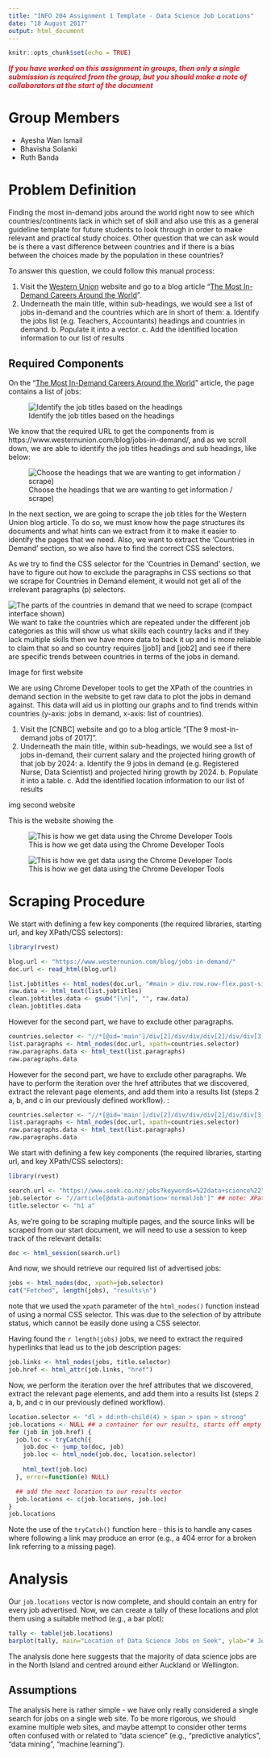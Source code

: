 ```yaml
---
title: "INFO 204 Assignment 1 Template - Data Science Job Locations"
date: "18 August 2017"
output: html_document
---
```


```r
knitr::opts_chunk$set(echo = TRUE)
```
<span style="color: #ce2227">
**_If you have worked on this assignment in groups, then only a single submission is required from the group, but you should make a note of collaborators at the start of the document_**
</span>

# Group Members
- Ayesha Wan Ismail
- Bhavisha Solanki
- Ruth Banda

<!-- This assignment template should be considered a rough guide as an acceptable type of project for your first INFO 204 assignment. You can deviate from the actual process (e.g., scrape pages from two different web sites), but the main points to focus on are that: -->

<!--   1. you provide a clear description of your problem that can be followed without any specific code; and -->
<!--   2. your code matches the description of your workflow. -->

<!-- Your "analysis" following the data scraping does not need to be comprehensive (see below for how simple it may be). However, if you perform a more substantial analysis of your results, then this will be taken into account should you have missed anything earlier in your assignment and marks that you may have lost in earlier sections may be recovered. -->

# Problem Definition

Finding the most in-demand jobs around the world right now to see which countries/continents lack in which set of skill and also use this as a general guideline template for future students to look through in order to make relevant and practical study choices. Other question that we can ask would be is there a vast difference between countries and if there is a bias between the choices made by the population in these countries? 


To answer this question, we could follow this manual process:

  1. Visit the [Western Union] website and go to a blog article "[The Most In-Demand Careers Around the World]". 
  2. Underneath the main title, within sub-headings, we would see a list of jobs in-demand and the countries which are in short of them:
    a. Identify the jobs list (e.g. Teachers, Accountants) headings and countries in demand.
    b. Populate it into a vector.
    c. Add the identified location information to our list of results
    
  
## Required Components


On the "[The Most In-Demand Careers Around the World]" article, the page contains a list of jobs:

![Identify the job titles based on the headings](images/westernunion.png)

We know that the required URL to get the components from is https://www.westernunion.com/blog/jobs-in-demand/, and as we scroll down, we are able to identify the job titles headings and sub headings, like below:

![Choose the headings that we are wanting to get information / scrape)](images/wu-countries.png)

In the next section, we are going to scrape the job titles for the Western Union blog article. To do so, we must know how the page structures its documents and what hints can we extract from it to make it easier to identify the pages that we need. Also, we want to extract the 'Countries in Demand' section, so we also have to find the correct CSS selectors.

As we try to find the CSS selector for the 'Countries in Demand' section, we have to figure out how to exclude the paragraphs in CSS sections so that we scrape for Countries in Demand element, it would not get all of the irrelevant paragraphs (p) selectors.

![The parts of the countries in demand that we need to scrape (compact interface shown)](images/dont-want-section.png)
We want to take the countries which are repeated under the different job categories as this will show us what skills each country lacks and if they lack multiple skills then we have more data to back it up and is more reliable to claim that so and so country requires [job1] and [job2] and see if there are specific trends between countries in terms of the jobs in demand. 

Image for first website

We are using Chrome Developer tools to get the XPath of the countries in demand section in the website to get raw data to plot the jobs in demand against. This data will aid us in plotting our graphs and to find trends within countries (y-axis: jobs in demand, x-axis: list of countries). 


1. Visit the [CNBC] website and go to a blog article "[The 9 most-in-demand jobs of 2017]". 
  2. Underneath the main title, within sub-headings, we would see a list of jobs in-demand, their current salary and the projected hiring growth of that job by 2024:
    a. Identify the 9 jobs in demand (e.g. Registered Nurse, Data Scientist) and projected hiring growth by 2024.
    b. Populate it into a table.
    c. Add the identified location information to our list of results
    

img second website

This is the website showing the 


![This is how we get data using the Chrome Developer Tools](images/chrome-dev-tools.png)


![This is how we get data using the Chrome Developer Tools](images/chrome-dev-tools2.png)




<!-- So, once we are on the search results page, we can use the developer tools to explore the source behind the page, and from this, we can see that we need the article elements that have a data-automation attribute setting of 'normalJob': -->
<!-- ![The parts of the job details that we need to scrape (compact interface shown)](images/xpath-selector-job.png) -->
<!-- Therefore, we can scrape the required job information with the XPath selector: -->
<!-- `"//article[@data-automation='normalJob']"` -->
<!-- Note that we haven't really talked about XPath in INFO 204 - it is an alternative to using CSS selectors that provide more fined-grained control over the access (but the syntax can sometimes be a little bit confusing, so use it only when absolutely necessary!). More details on XPath can be found [at this tutorial](https://www.w3schools.com/xml/xml_xpath.asp). -->

<!-- Similarly, we can use the developer tools to identify what part of these article elements contains the title and hyperlink. A little bit of drilling tells us that the title is an h1 (heading type 1) element, and there in an a (anchor) element under this with the link that we need. Therefore, once we have each of the article elements pertaining to the jobs, we can access the anchor element using the CSS selector: -->
<!-- `"h1 a"`, and then access the href attribute from this element to get to the next page. -->

<!-- The next page has a fairly simple structure that should be easily scraped: -->

<!-- ![The parts of the dearch results that we need to scrape (compact interface shown)](images/dev-tools-jobdetails.png) -->
<!-- Once the required element is identified, we can use the developer tools in Chrome to copy the required CSS selector, which is the awkward: -->
<!-- `"#app > div > div > div:nth-child(3) > div > div > div:nth-child(3) > div > div.PxPTnGA > div > article > div > div:nth-child(1) > span > div > section > dl > dd:nth-child(4) > span > span > strong"`. -->
<!-- With a bit of tweaking, we can make this selector somewhat less awkward: -->
<!-- `"dl > dd:nth-child(4) > span > span > strong"`. -->

<!-- With the XPath/CSS selectors identified, and a general workflow in place, we can now proceed with the scraping. -->

# Scraping Procedure
We start with defining a few key components (the required libraries, starting url, and key XPath/CSS selectors):

```r
library(rvest)

blog.url <- "https://www.westernunion.com/blog/jobs-in-demand/"
doc.url <- read_html(blog.url)

list.jobtitles <- html_nodes(doc.url, "#main > div.row.row-flex.post-single > div > div > div.row.post-data > div > div.post-content > h2")
raw.data <- html_text(list.jobtitles)
clean.jobtitles.data <- gsub("[\n]", "", raw.data)
clean.jobtitles.data
```

However for the second part, we have to exclude other paragraphs. 
```r
countries.selector <- "//*[@id='main']/div[2]/div/div/div[2]/div/div[3]/p[5]"
list.paragraphs <- html_nodes(doc.url, xpath=countries.selector)
raw.paragraphs.data <- html_text(list.paragraphs)
raw.paragraphs.data
```



However for the second part, we have to exclude other paragraphs. We have to perform the iteration over the href attributes that we discovered, extract the relevant page elements, and add them into a results list (steps 2 a, b, and c in our previously defined workflow). :
```r
countries.selector <- "//*[@id='main']/div[2]/div/div/div[2]/div/div[3]/p[9]"
list.paragraphs <- html_nodes(doc.url, xpath=countries.selector)
raw.paragraphs.data <- html_text(list.paragraphs)
raw.paragraphs.data

```


We start with defining a few key components (the required libraries, starting url, and key XPath/CSS selectors):
```r
library(rvest)

search.url <- "https://www.seek.co.nz/jobs?keywords=%22data+science%22"
job.selector <- "//article[@data-automation='normalJob']" ## note: XPath selector!
title.selector <- "h1 a"
```

As, we're going to be scraping multiple pages, and the source links will be scraped from our start document, we will need to use a session to keep track of the relevant details:
```r
doc <- html_session(search.url)
```

And now, we should retrieve our required list of advertised jobs:
```r
jobs <- html_nodes(doc, xpath=job.selector)
cat("Fetched", length(jobs), "results\n")
```
note that we used the `xpath` parameter of the `html_nodes()` function instead of using a normal CSS selector. This was due to the selection of by attribute status, which cannot be easily done using a CSS selector.

Having found the `r length(jobs)` jobs, we need to extract the required hyperlinks that lead us to the job description pages:
```r
job.links <- html_nodes(jobs, title.selector)
job.href <- html_attr(job.links, "href")
```

Now, we perform the iteration over the href attributes that we discovered, extract the relevant page elements, and add them into a results list (steps 2 a, b, and c in our previously defined workflow).
```r
location.selector <- "dl > dd:nth-child(4) > span > span > strong"
job.locations <- NULL ## a container for our results, starts off empty
for (job in job.href) {
  job.loc <- tryCatch({
    job.doc <- jump_to(doc, job)
    job.loc <- html_node(job.doc, location.selector)
    
    html_text(job.loc)
  }, error=function(e) NULL)

  ## add the next location to our results vector
  job.locations <- c(job.locations, job.loc)
}
job.locations
```
Note the use of the `tryCatch()` function here - this is to handle any cases where following a link may produce an error (e.g., a 404 error for a broken link referring to a missing page).

# Analysis
Our `job.locations` vector is now complete, and should contain an entry for every job advertised. Now, we can create a tally of these locations and plot them using a suitable method (e.g., a bar plot):
```r
tally <- table(job.locations)
barplot(tally, main="Location of Data Science Jobs on Seek", ylab="# Jobs Found", col="#00508f")
```

The analysis done here suggests that the majority of data science jobs are in the North Island and centred around either Auckland or Wellington.

## Assumptions
The analysis here is rather simple - we have only really considered a single search for jobs on a single web site. To be more rigorous, we should examine multiple web sites, and maybe attempt to consider other terms often confused with or related to "data science" (e.g., "predictive analytics", "data mining", "machine learning").

[Seek]: https://seek.co.nz
[query results]: https://www.seek.co.nz/jobs?keywords=%22data+science%22
[Western Union]: https://www.westernunion.com/
[The Most In-Demand Careers Around the World]: https://www.westernunion.com/blog/jobs-in-demand/


